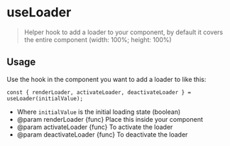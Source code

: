 
# useLoader

> Helper hook to add a loader to your component, by default it covers the entire component (width: 100%; height: 100%)

<CodeBlock>
  <TestComponent />
</CodeBlock>

## Usage

Use the hook in the component you want to add a loader to like this:

```
const { renderLoader, activateLoader, deactivateLoader } = useLoader(initialValue);
```

- Where `initialValue` is the initial loading state (boolean)
- @param renderLoader {func} Place this inside your component
- @param activateLoader {func} To activate the loader
- @param deactivateLoader {func} To deactivate the loader
